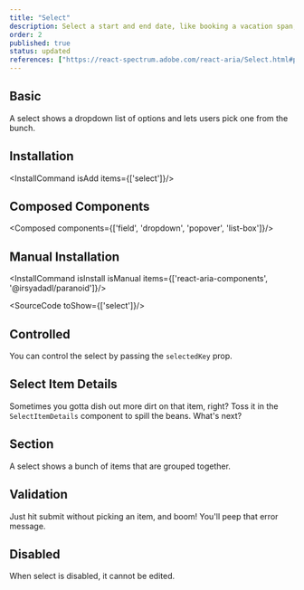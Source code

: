 ```yaml
---
title: "Select"
description: Select a start and end date, like booking a vacation span, ideal for setting periods efficiently..
order: 2
published: true
status: updated
references: ["https://react-spectrum.adobe.com/react-aria/Select.html#props"]
---
```


## Basic

A select shows a dropdown list of options and lets users pick one from the bunch.
<How minW72 toUse="pickers/select-demo" />

## Installation
<InstallCommand isAdd items={['select']}/>

## Composed Components
<Composed components={['field', 'dropdown', 'popover', 'list-box']}/>

## Manual Installation

<InstallCommand isInstall isManual items={['react-aria-components', '@irsyadadl/paranoid']}/>

<SourceCode toShow={['select']}/>

## Controlled
You can control the select by passing the `selectedKey` prop.
<How minW72 toUse="pickers/select-controlled-demo" />

## Select Item Details
Sometimes you gotta dish out more dirt on that item, right? Toss it in the `SelectItemDetails` component to spill the beans. What's next?
<How minW72 toUse="pickers/select-item-details-demo" />

## Section
A select shows a bunch of items that are grouped together.
<How minW72 toUse="pickers/select-section-demo" />

## Validation
Just hit submit without picking an item, and boom! You'll peep that error message.
<How minW72 toUse="pickers/select-validation-demo" />

## Disabled
When select is disabled, it cannot be edited.
<How minW72 toUse="pickers/select-disabled-demo" />
